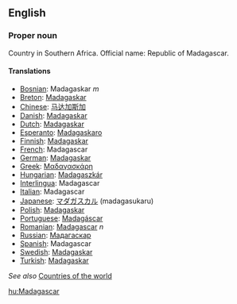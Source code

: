 ==English==

===Proper noun===

Country in Southern Africa. Official name: Republic of Madagascar.

====Translations====
*[[Bosnian]]: Madagaskar ''m''
*[[Breton]]: [[Madagaskar]]
*[[Chinese]]: [[马达加斯加]]
*[[Danish]]: [[Madagaskar]]
*[[Dutch]]: [[Madagaskar]]
*[[Esperanto]]: [[Madagaskaro]]
*[[Finnish]]: [[Madagaskar]]
*[[French]]: Madagascar
*[[German]]: [[Madagaskar]]
*[[Greek]]: [[Μαδαγασκάρη]]
*[[Hungarian]]: [[Madagaszkár]]
*[[Interlingua]]: Madagascar
*[[Italian]]: Madagascar
*[[Japanese]]: [[マダガスカル]] (madagasukaru)
*[[Polish]]: [[Madagaskar]]
*[[Portuguese]]: [[Madagáscar]]
*[[Romanian]]: [[Madagascar]] ''n''
*[[Russian]]: [[Мадагаскар]]
*[[Spanish]]: Madagascar
*[[Swedish]]: [[Madagaskar]]
*[[Turkish]]: [[Madagaskar]]

''See also'' [[Countries of the world]]

[[hu:Madagascar]]